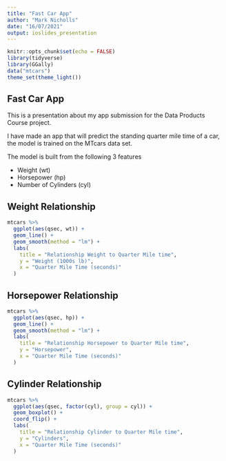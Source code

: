 ```yaml
---
title: "Fast Car App"
author: "Mark Nicholls"
date: "16/07/2021"
output: ioslides_presentation
---
```


```r
knitr::opts_chunk$set(echo = FALSE)
library(tidyverse)
library(GGally)
data("mtcars")
theme_set(theme_light())
```

## Fast Car App

This is a presentation about my app submission for the Data Products Course project.  

I have made an app that will predict the standing quarter mile time of a car, the model is trained on the MTcars data set.

The model is built from the following 3 features

- Weight (wt)
- Horsepower (hp)
- Number of Cylinders (cyl)

## Weight Relationship

```r
mtcars %>% 
  ggplot(aes(qsec, wt)) + 
  geom_line() + 
  geom_smooth(method = "lm") +
  labs(
    title = "Relationship Weight to Quarter Mile time",
    y = "Weight (1000s lb)",
    x = "Quarter Mile Time (seconds)"
  )

```

## Horsepower Relationship

```r
mtcars %>% 
  ggplot(aes(qsec, hp)) + 
  geom_line() + 
  geom_smooth(method = "lm") +
  labs(
    title = "Relationship Horsepower to Quarter Mile time",
    y = "Horsepower",
    x = "Quarter Mile Time (seconds)"
  )

```

## Cylinder Relationship

```r
mtcars %>% 
  ggplot(aes(qsec, factor(cyl), group = cyl)) + 
  geom_boxplot() + 
  coord_flip() +
  labs(
    title = "Relationship Cylinder to Quarter Mile time",
    y = "Cylinders",
    x = "Quarter Mile Time (seconds)"
  )

```

